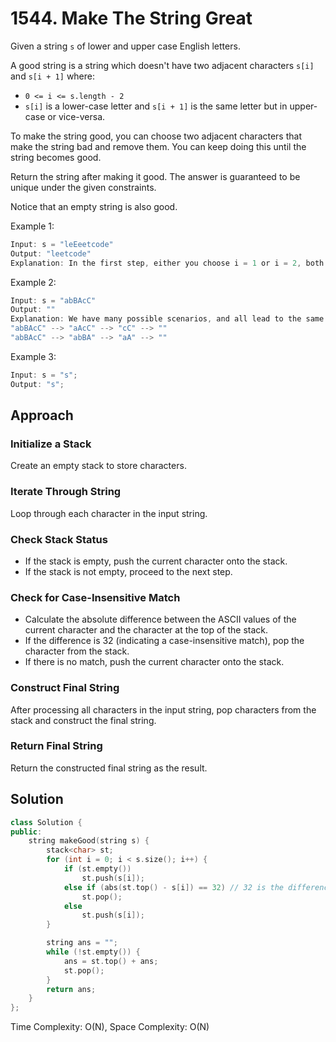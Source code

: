 
# 1544. Make The String Great

Given a string `s` of lower and upper case English letters.

A good string is a string which doesn't have two adjacent characters `s[i]` and `s[i + 1]` where:

- `0 <= i <= s.length - 2`
- `s[i]` is a lower-case letter and `s[i + 1]` is the same letter but in upper-case or vice-versa.

To make the string good, you can choose two adjacent characters that make the string bad and remove them. You can keep doing this until the string becomes good.

Return the string after making it good. The answer is guaranteed to be unique under the given constraints.

Notice that an empty string is also good.

Example 1:

```js
Input: s = "leEeetcode"
Output: "leetcode"
Explanation: In the first step, either you choose i = 1 or i = 2, both will result "leEeetcode" to be reduced to "leetcode".
```

Example 2:

```js
Input: s = "abBAcC"
Output: ""
Explanation: We have many possible scenarios, and all lead to the same answer. For example:
"abBAcC" --> "aAcC" --> "cC" --> ""
"abBAcC" --> "abBA" --> "aA" --> ""
```

Example 3:

```js
Input: s = "s";
Output: "s";
```

## Approach

<Steps>

### Initialize a Stack

Create an empty stack to store characters.

### Iterate Through String

Loop through each character in the input string.

### Check Stack Status

- If the stack is empty, push the current character onto the stack.
- If the stack is not empty, proceed to the next step.

### Check for Case-Insensitive Match

- Calculate the absolute difference between the ASCII values of the current character and the character at the top of the stack.
- If the difference is 32 (indicating a case-insensitive match), pop the character from the stack.
- If there is no match, push the current character onto the stack.

### Construct Final String

After processing all characters in the input string, pop characters from the stack and construct the final string.

### Return Final String

Return the constructed final string as the result.

</Steps>

## Solution

```cpp copy
class Solution {
public:
    string makeGood(string s) {
        stack<char> st;
        for (int i = 0; i < s.size(); i++) {
            if (st.empty())
                st.push(s[i]);
            else if (abs(st.top() - s[i]) == 32) // 32 is the difference between the ASCII values of the upper and lower case letters
                st.pop();
            else
                st.push(s[i]);
        }

        string ans = "";
        while (!st.empty()) {
            ans = st.top() + ans;
            st.pop();
        }
        return ans;
    }
};
```

<Callout type="info">Time Complexity: O(N), Space Complexity: O(N)</Callout>
